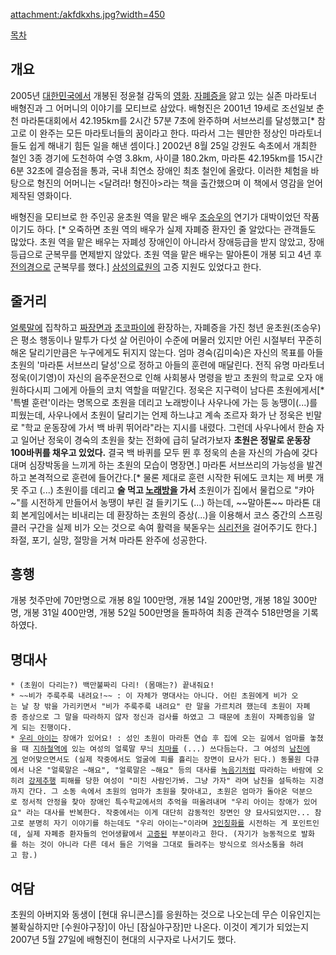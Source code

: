 attachment:/akfdkxhs.jpg?width=450

[[목차]]

== 개요 ==
2005년 [[대한민국]]에서 개봉된 정윤철 감독의 [[영화]]. [[자폐증]]을 앓고 있는 실존 마라토너 배형진과 그 어머니의 이야기를 모티브로 삼았다. 배형진은 2001년 19세로 조선일보 춘천 마라톤대회에서 42.195km를 2시간 57분 7초에 완주하며 서브쓰리를 달성했고[* 참고로 이 완주는 모든 마라토너들의 꿈이라고 한다. 따라서 그는 웬만한 정상인 마라토너들도 쉽게 해내기 힘든 일을 해낸 셈이다.] 2002년 8월 25일 강원도 속초에서 개최한 철인 3종 경기에 도천하여 수영 3.8km, 사이클 180.2km, 마라톤 42.195km를 15시간 6분 32초에 결승점을 통과, 국내 최연소 장애인 최초 철인에 올랐다. 이러한 체험을 바탕으로 형진의 어머니는 <달려라! 형진아>라는 책을 출간했으며 이 책에서 영감을 얻어 제작된 영화이다.

배형진을 모티브로 한 주인공 윤초원 역을 맡은 배우 [[조승우]]의 연기가 대박이었던 작품이기도 하다. [* 오죽하면 초원 역의 배우가 실제 자폐증 환자인 줄 알았다는 관객들도 많았다. 초원 역을 맡은 배우는 자폐성 장애인이 아니라서 장애등급을 받지 않았고, 장애등급으로 군복무를 면제받지 않았다. 초원 역을 맡은 배우는 말아톤이 개봉 되고 4년 후 [[전의경]]으로 군복무를 했다.] [[삼성의료원]]의 고증 지원도 있었다고 한다.

== 줄거리 ==
[[얼룩말]]에 집착하고 [[짜장면]]과 [[초코파이]]에 환장하는, 자폐증을 가진 청년 윤초원(조승우)은 평소 행동이나 말투가 다섯 살 어린아이 수준에 머물러 있지만 어린 시절부터 꾸준히 해온 달리기만큼은 누구에게도 뒤지지 않는다. 엄마 경숙(김미숙)은 자신의 목표를 아들 초원의 '마라톤 서브쓰리 달성'으로 정하고 아들의 훈련에 매달린다. 전직 유명 마라토너 정욱(이기영)이 자신의 음주운전으로 인해 사회봉사 명령을 받고 초원의 학교로 오자 애원하다시피 그에게 아들의 코치 역할을 떠맡긴다. 정욱은 지구력이 남다른 초원에게서[* '특별 훈련'이라는 명목으로 초원을 데리고 노래방이나 사우나에 가는 등 농땡이(...)를 피웠는데, 사우나에서 초원이 달리기는 언제 하느냐고 계속 조르자 화가 난 정욱은 빈말로 "학교 운동장에 가서 백 바퀴 뛰어라"라는 지시를 내렸다. 그런데 사우나에서 한숨 자고 일어난 정욱이 경숙의 초원을 찾는 전화에 급히 달려가보자 '''초원은 정말로 운동장 100바퀴를 채우고 있었다.''' 결국 백 바퀴를 모두 뛴 후 정욱의 손을 자신의 가슴에 갖다대며 심장박동을 느끼게 하는 초원의 모습이 명장면.] 마라톤 서브쓰리의 가능성을 발견하고 본격적으로 훈련에 들어간다.[* 물론 제대로 훈련 시작한 뒤에도 코치는 제 버릇 개 못 주고 (...) 초원이를 데리고 '''술 먹고 [[노래방]]을 가서''' 초원이가 집에서 물컵으로 "캬아~"를 시전하게 만들어서 농땡이 부린 걸 들키기도 (...) 하는데, ~~말아톤~~ 마라톤 대회 본게임에서는 비내리는 데 환장하는 초원의 증상(...)을 이용해서 코스 중간의 스프링클러 구간을 실제 비가 오는 것으로 속여 활력을 북돋우는 [[심리전]]을 걸어주기도 한다.] 좌절, 포기, 실망, 절망을 거쳐 마라톤 완주에 성공한다.

== 흥행 ==
개봉 첫주만에 70만명으로 개봉 8일 100만명, 개봉 14일 200만명, 개봉 18일 300만명, 개봉 31일 400만명, 개봉 52일 500만명을 돌파하여 최종 관객수 518만명을 기록하였다.

== 명대사 ==
 * (초원이 다리는?) 백만불짜리 다리! (몸매는?) 끝내줘요!
 * ~~비가 주룩주룩 내려요!~~ : 이 자체가 명대사는 아니다. 어린 초원에게 비가 오는 날 창 밖을 가리키면서 "비가 주룩주룩 내려요" 란 말을 가르치려 했는데 초원이 자폐증 증상으로 그 말을 따라하지 않자 정신과 검사를 하였고 그 때문에 초원이 자폐증임을 알게 되는 진행이다.
 * [[3인칭화|우리 아이는]] 장애가 있어요! : 성인 초원이 마라톤 연습 후 집에 오는 길에서 엄마를 놓쳤을 때 [[지하철]]역에 있는 여성의 얼룩말 무늬 [[치마]]를 (...) 쓰다듬는다. 그 여성의 [[남친]]에게 얻어맞으면서도 (실제 작중에서도 얼굴에 피를 흘리는 장면이 묘사가 된다.) 동물원 다큐에서 나온 "얼룩말은 ~해요", "얼룩말은 ~해요" 등의 대사를 [[녹음기]]처럼 따라하는 바람에 오히려 [[강제추행]] 피해를 당한 여성이 "미친 사람인가봐. 그냥 가자" 라며 남친을 설득하는 지경까지 간다. 그 소동 속에서 초원의 엄마가 초원을 찾아내고, 초원은 엄마가 돌아온 덕분으로 정서적 안정을 찾아 장애인 특수학교에서의 추억을 떠올려내며 "우리 아이는 장애가 있어요" 라는 대사를 반복한다. 작중에서는 이게 대단히 감동적인 장면인 양 묘사되었지만... 참고로 분명히 자기 이야기를 하는데도 "우리 아이는~"이라며 [[3인칭화]]를 시전하는 게 포인트인데, 실제 자폐증 환자들의 언어생활에서 [[고증]]된 부분이라고 한다. (자기가 능동적으로 발화를 하는 것이 아니라 다른 데서 들은 기억을 그대로 들려주는 방식으로 의사소통을 하려고 함.)

== 여담 ==
초원의 아버지와 동생이 [현대 유니콘스]를 응원하는 것으로 나오는데 무슨 이유인지는 불확실하지만 [수원야구장]이 아닌 [잠실야구장]만 나온다. 이것이 계기가 되었는지 2007년 5월 27일에 배형진이 현대의 시구자로 나서기도 했다.
